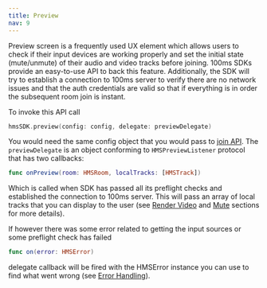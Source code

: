 ```yaml
---
title: Preview
nav: 9
---
```


Preview screen is a frequently used UX element which allows users to check if their input devices are working properly and set the initial state (mute/unmute) of their audio and video tracks before joining. 100ms SDKs provide an easy-to-use API to back this feature. Additionally, the SDK will try to establish a connection to 100ms server to verify there are no network issues and that the auth credentials are valid so that if everything is in order the subsequent room join is instant.

To invoke this API call

```swift
hmsSDK.preview(config: config, delegate: previewDelegate)
```

You would need the same config object that you would pass to [join API](Join). The `previewDelegate` is an object conforming to `HMSPreviewListener` protocol that has two callbacks:

```swift
func onPreview(room: HMSRoom, localTracks: [HMSTrack])
```

Which is called when SDK has passed all its preflight checks and established the connection to 100ms server. This will pass an array of local tracks that you can display to the user (see [Render Video](Render-Video) and [Mute](Mute) sections for more details).

If however there was some error related to getting the input sources or some preflight check has failed 

```swift
func on(error: HMSError)
```

delegate callback will be fired with the HMSError instance you can use to find what went wrong (see [Error Handling](Error-Handling)).